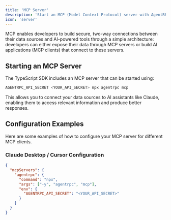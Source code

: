 ```yaml
---
title: 'MCP Server'
description: 'Start an MCP (Model Context Protocol) server with AgentRPC'
icon: 'server'
---
```


MCP enables developers to build secure, two-way connections between their data sources and AI-powered tools through a simple architecture: developers can either expose their data through MCP servers or build AI applications (MCP clients) that connect to these servers.

## Starting an MCP Server

The TypeScript SDK includes an MCP server that can be started using:

```bash
AGENTRPC_API_SECRET <YOUR_API_SECRET> npx agentrpc mcp
```

This allows you to connect your data sources to AI assistants like Claude, enabling them to access relevant information and produce better responses.

## Configuration Examples

Here are some examples of how to configure your MCP server for different MCP clients.

### Claude Desktop / Cursor Configuration

```json
{
  "mcpServers": {
    "agentrpc": {
      "command": "npx",
      "args": ["-y", "agentrpc", "mcp"],
      "env": {
        "AGENTRPC_API_SECRET": "<YOUR_API_SECRET>"
      }
    }
  }
}
```
